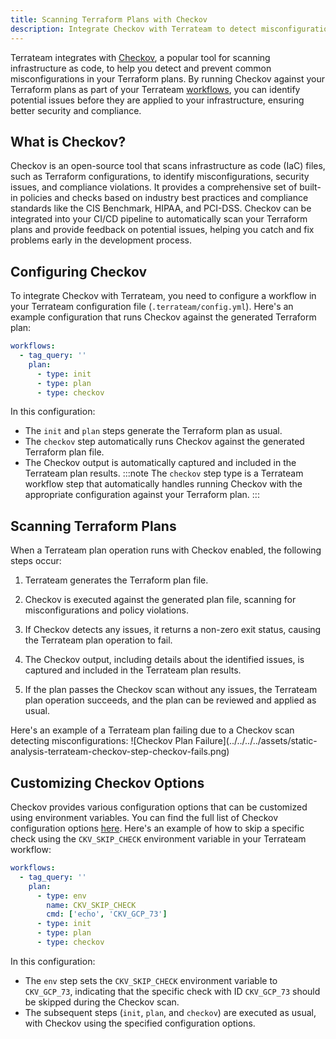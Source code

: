```yaml
---
title: Scanning Terraform Plans with Checkov
description: Integrate Checkov with Terrateam to detect misconfigurations in your Terraform plans
---
```



Terrateam integrates with [Checkov](https://www.checkov.io/), a popular tool for scanning infrastructure as code, to help you detect and prevent common misconfigurations in your Terraform plans. By running Checkov against your Terraform plans as part of your Terrateam [workflows](/reference/configuration/workflows), you can identify potential issues before they are applied to your infrastructure, ensuring better security and compliance.

## What is Checkov?
Checkov is an open-source tool that scans infrastructure as code (IaC) files, such as Terraform configurations, to identify misconfigurations, security issues, and compliance violations. It provides a comprehensive set of built-in policies and checks based on industry best practices and compliance standards like the CIS Benchmark, HIPAA, and PCI-DSS.
Checkov can be integrated into your CI/CD pipeline to automatically scan your Terraform plans and provide feedback on potential issues, helping you catch and fix problems early in the development process.

## Configuring Checkov
To integrate Checkov with Terrateam, you need to configure a workflow in your Terrateam configuration file (`.terrateam/config.yml`).
Here's an example configuration that runs Checkov against the generated Terraform plan:
```yaml
workflows:
  - tag_query: ''
    plan:
      - type: init
      - type: plan
      - type: checkov
```
In this configuration:
- The `init` and `plan` steps generate the Terraform plan as usual.
- The `checkov` step automatically runs Checkov against the generated Terraform plan file.
- The Checkov output is automatically captured and included in the Terrateam plan results.
:::note
The `checkov` step type is a Terrateam workflow step that automatically handles running Checkov with the appropriate configuration against your Terraform plan.
:::

## Scanning Terraform Plans
When a Terrateam plan operation runs with Checkov enabled, the following steps occur:
<Steps>
1. Terrateam generates the Terraform plan file.

2. Checkov is executed against the generated plan file, scanning for misconfigurations and policy violations.

3. If Checkov detects any issues, it returns a non-zero exit status, causing the Terrateam plan operation to fail.

4. The Checkov output, including details about the identified issues, is captured and included in the Terrateam plan results.

5. If the plan passes the Checkov scan without any issues, the Terrateam plan operation succeeds, and the plan can be reviewed and applied as usual.
</Steps>
Here's an example of a Terrateam plan failing due to a Checkov scan detecting misconfigurations:
![Checkov Plan Failure](../../../../assets/static-analysis-terrateam-checkov-step-checkov-fails.png)

## Customizing Checkov Options
Checkov provides various configuration options that can be customized using environment variables. You can find the full list of Checkov configuration options [here](https://www.checkov.io/2.Basics/CLI%20Command%20Reference.html#cli-command-reference).
Here's an example of how to skip a specific check using the `CKV_SKIP_CHECK` environment variable in your Terrateam workflow:
```yaml
workflows:
  - tag_query: ''
    plan:
      - type: env
        name: CKV_SKIP_CHECK
        cmd: ['echo', 'CKV_GCP_73']
      - type: init
      - type: plan
      - type: checkov
```
In this configuration:
- The `env` step sets the `CKV_SKIP_CHECK` environment variable to `CKV_GCP_73`, indicating that the specific check with ID `CKV_GCP_73` should be skipped during the Checkov scan.
- The subsequent steps (`init`, `plan`, and `checkov`) are executed as usual, with Checkov using the specified configuration options.
